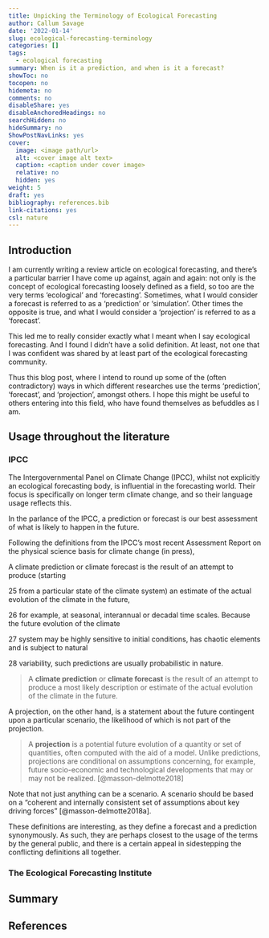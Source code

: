 ```yaml
---
title: Unpicking the Terminology of Ecological Forecasting
author: Callum Savage
date: '2022-01-14'
slug: ecological-forecasting-terminology
categories: []
tags:
  - ecological forecasting
summary: When is it a prediction, and when is it a forecast?
showToc: no
tocopen: no
hidemeta: no
comments: no
disableShare: yes
disableAnchoredHeadings: no
searchHidden: no
hideSummary: no
ShowPostNavLinks: yes
cover:
  image: <image path/url>
  alt: <cover image alt text>
  caption: <caption under cover image>
  relative: no
  hidden: yes
weight: 5
draft: yes
bibliography: references.bib
link-citations: yes
csl: nature
---
```


## Introduction

I am currently writing a review article on ecological forecasting, and there's a particular barrier I have come up against, again and again: not only is the concept of ecological forecasting loosely defined as a field, so too are the very terms 'ecological' and 'forecasting'. Sometimes, what I would consider a forecast is referred to as a 'prediction' or 'simulation'. Other times the opposite is true, and what I would consider a 'projection' is referred to as a 'forecast'.

This led me to really consider exactly what I meant when I say ecological forecasting. And I found I didn't have a solid definition. At least, not one that I was confident was shared by at least part of the ecological forecasting community.

Thus this blog post, where I intend to round up some of the (often contradictory) ways in which different researches use the terms 'prediction', 'forecast', and 'projection', amongst others. I hope this might be useful to others entering into this field, who have found themselves as befuddles as I am.

## Usage throughout the literature

### IPCC

The Intergovernmental Panel on Climate Change (IPCC), whilst not explicitly an ecological forecasting body, is influential in the forecasting world. Their focus is specifically on longer term climate change, and so their language usage reflects this.

In the parlance of the IPCC, a prediction or forecast is our best assessment of what is likely to happen in the future.

Following the definitions from the IPCC's most recent Assessment Report on the physical science basis for climate change (in press),

A climate prediction or climate forecast is the result of an attempt to produce (starting

25 from a particular state of the climate system) an estimate of the actual evolution of the climate in the future,

26 for example, at seasonal, interannual or decadal time scales. Because the future evolution of the climate

27 system may be highly sensitive to initial conditions, has chaotic elements and is subject to natural

28 variability, such predictions are usually probabilistic in nature.

> A **climate prediction** or **climate forecast** is the result of an attempt to produce a most likely description or estimate of the actual evolution of the climate in the future.

A projection, on the other hand, is a statement about the future contingent upon a particular scenario, the likelihood of which is not part of the projection.

> A **projection** is a potential future evolution of a quantity or set of quantities, often computed with the aid of a model. Unlike predictions, projections are conditional on assumptions concerning, for example, future socio-economic and technological developments that may or may not be realized. [@masson-delmotte2018]

Note that not just anything can be a scenario. A scenario should be based on a "coherent and internally consistent set of assumptions about key driving forces" [@masson-delmotte2018a].

These definitions are interesting, as they define a forecast and a prediction synonymously. As such, they are perhaps closest to the usage of the terms by the general public, and there is a certain appeal in sidestepping the conflicting definitions all together.

### The Ecological Forecasting Institute

## Summary

## References
